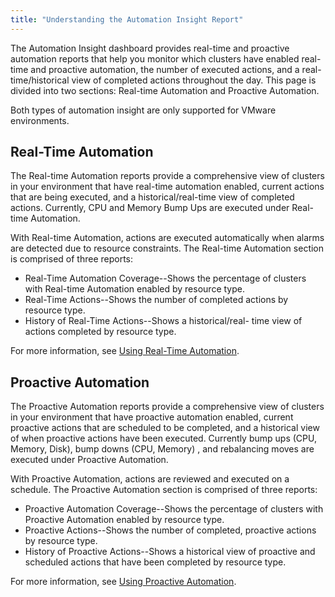 ```yaml
---
title: "Understanding the Automation Insight Report"
---
```


The Automation Insight dashboard provides real-time and proactive automation reports that help you monitor which clusters have enabled real-time and proactive automation, the number of executed actions, and a real-time/historical view of completed actions throughout the day. This page is divided into two sections: Real-time Automation and Proactive Automation.

<Note>
Both types of automation insight are only supported for VMware environments.
</Note>



## Real-Time Automation

The Real-time Automation reports provide a comprehensive view of clusters in your environment that have real-time automation enabled, current actions that are being executed, and a historical/real-time view of completed actions. Currently, CPU and Memory Bump Ups are executed under Real-time Automation.

With Real-time Automation, actions are executed automatically when alarms are detected due to resource constraints. The Real-time Automation section is comprised of three reports:

* Real-Time Automation Coverage--Shows the percentage of clusters with Real-time Automation enabled by resource type.
* Real-Time Actions--Shows the number of completed actions by resource type.
* History of Real-Time Actions--Shows a historical/real- time view of actions completed by resource type.

For more information, see [Using Real-Time Automation](./Using_Real-Time_Automation).

## Proactive Automation

The Proactive Automation reports provide a comprehensive view of clusters in your environment that have proactive automation enabled, current proactive actions that are scheduled to be completed, and a historical view of when proactive actions have been executed. Currently bump ups (CPU, Memory, Disk), bump downs (CPU, Memory) , and rebalancing moves are executed under Proactive Automation.

With Proactive Automation, actions are reviewed and executed on a schedule. The Proactive Automation section is comprised of three reports:

* Proactive Automation Coverage--Shows the percentage of clusters with Proactive Automation enabled by resource type.
* Proactive Actions--Shows the number of completed, proactive actions by resource type.
* History of Proactive Actions--Shows a historical view of proactive and scheduled actions that have been completed by resource type.

For more information, see [Using Proactive Automation](./Using_Proactive_Automation).
